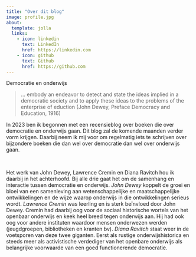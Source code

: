 ```yaml
---
title: "Over dit blog"
image: profile.jpg
about:
  template: jolla
  links:
    - icon: linkedin
      text: LinkedIn
      href: https://linkedin.com
    - icon: github
      text: Github
      href: https://github.com
---
```


Democratie en onderwijs


> ... embody an endeavor to detect and state the ideas implied in a democratic society and to apply these ideas to the problems of the enterprise of eduction (John Dewey, Preface Democracy and Education, 1916)


In 2023 ben ik begonnen met een recensieblog over boeken die over democratie en onderwijs gaan. Dit blog zal de komende maanden verder vorm krijgen. Daarbij neem ik mij voor om regelmatig iets te schrijven over bijzondere boeken die dan wel over democratie dan wel over onderwijs gaan. 

<br>

Het werk van John Dewey, Lawrence Cremin en Diana Ravitch hou ik daarbij in het achterhoofd. Bij alle drie gaat het om de samenhang en interactie tussen democratie en onderwijs. *John Dewey* koppelt de groei en bloei van een samenleving aan wetenschappelijke en maatschappelijke ontwikkelingen en de wijze waarop onderwijs in die ontwikkelingen serieus wordt. *Lawrence Cremin* was leerling en is sterk beïnvloed door John Dewey. Cremin had daarbij oog voor de sociaal historische wortels van het openbaar onderwijs en keek heel breed tegen onderwijs aan. Hij had ook oog voor andere instituten waardoor mensen onderwezen werden (jeugdgroepen, bibliotheken en kranten bv). *Diana Ravitch* staat weer in de voetsporen van deze twee giganten. Eerst als rustige onderwijshistorica en steeds meer als activistische verdediger van het openbare onderwijs als belangrijke voorwaarde van een goed functionerende democratie.   

